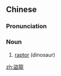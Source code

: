 {{also|盗龙}}
==Chinese==
{{zh-forms|s=盗龙}}

===Pronunciation===
{{zh-pron
|m=dàolóng
|cat=n
}}

===Noun===
{{zh-noun}}

# [[raptor]] (dinosaur)

[[zh:盜龍]]